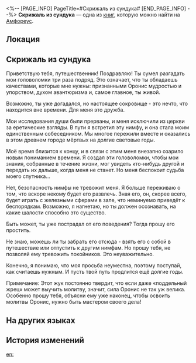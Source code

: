 <%-- [PAGE_INFO]
PageTitle=#Скрижаль из сундука#
[END_PAGE_INFO] --%>
{{Дополнить}}
{{Книга Инфобокс
|id           = 525
|partIds      = 190852
|Название     = 
|Изображение  = Предмет Книга Амфореус 4.png
|Мир          = Амфореус
|Томов        = 1
|Автор        = <!--нужно добавить-->
|Описание     = Дневник на скрижали, найденный в сундуке. Подписан жрецом Оронис и кажется довольно искренним.
|Том1         = {{tx}}
|Источник1    = {{tx|Отсутствует источник}}
|Персонажи    = 
|Фракции      = 
}}
'''Скрижаль из сундука''' — одна из [[Книги|книг]], которую можно найти на [[Амфореус]].

==Локация==
{{Отметка карты|<!--название карты-->|<!--id отметки-->}}

==Скрижаль из сундука==
Приветствую тебя, путешественник! Поздравляю! Ты сумел разгадать мои головоломки три раза подряд. Это означает, что ты обладаешь качествами, которые мне нужны: признанными Оронис мудростью и упорством, духом авантюризма и, самое главное, ты живой.

Возможно, ты уже догадался, но настоящее сокровище - это нечто, что находится вне времени. Для меня это дружба.

Мои исследования души были прерваны, и меня исключили из церкви за еретические взгляды. В пути я встретил эту нимфу, и она стала моим единственным собеседником. Мы многое пережили вместе и оказались в этом древнем городе мёртвых на долгие световые годы.

Моё время близится к концу, и в связи с этим меня внезапно озарило новым пониманием времени. Я создал эти головоломки, чтобы мои знания, собранные в течение жизни, мог увидеть кто-нибудь другой и передать их дальше, когда меня не станет. Но меня беспокоит судьба моего спутника...

Нет, безопасность нимфы не тревожит меня. Я больше переживаю о том, что вскоре некому будет его развлечь. Зная его, он, скорее всего, будет играть с железными сферами в зале, что неминуемо приведёт к беспорядкам. Возможно, я нагнетаю, но ты должен осознавать, на какие шалости способно это существо.

Быть может, ты уже пострадал от его поведения? Тогда прошу его простить.

Не знаю, можешь ли ты забрать его отсюда - взять его с собой в путешествие или отпустить к другим нимфам. Но прошу тебя, не позволяй ему тревожить покойников. Это неуважительно.

Конечно, я понимаю, что моя просьба неуместна, поэтому поступай, как считаешь нужным. И пусть твой путь продлится ещё долгие годы.

Примечание: Этот жук постоянно твердит, что если даже «поддельный жрец» может выучить молитву, значит, сила Оронис не так уж велика. Особенно прошу тебя, объясни ему уже наконец, чтобы освоить молитвы Оронис, нужно быть мастером своего дела!

==На других языках==
{{На других языках
|en   = Stone Tablet Found in Chest
|zhs  = 宝箱中发现的石板
|zht  = 寶箱中發現的石板
|ja   = 宝箱で見つけた石板
|ko   = 보물상자에서 발견된 석판
|es   = Losa de piedra encontrada en un cofre
|fr   = Tablette en pierre trouvée dans un coffre
|ru   = Скрижаль из сундука
|th   = แผ่นหินที่พบในหีบสมบัติ
|vi   = Phiến Đá Trong Rương Báu
|de   = Steintafel aus einer Truhe
|id   = Prasasti yang Ditemukan di Peti Harta
|pt   = Tabuleta de Pedra Encontrada no Baú
}}

==История изменений==
{{История изменений|3.5}}

[[en:]]
